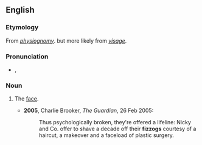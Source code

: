 ==English==

===Etymology===
From ''[[physiognomy]]''.
but more likely from ''[[visage]]''.

===Pronunciation===
* {{a|British}} {{IPA|/ˈfɪz.ɒɡ/}}, {{X-SAMPA|/"fIz.Qg/}}

===Noun===
{{en-noun}}

# {{slang|British}} The [[face]].
#* '''2005''', Charlie Brooker, ''The Guardian'', 26 Feb 2005:
#*: Thus psychologically broken, they're offered a lifeline: Nicky and Co. offer to shave a decade off their '''fizzogs''' courtesy of a haircut, a makeover and a faceload of plastic surgery.